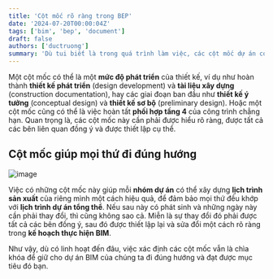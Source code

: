 ```yaml
---
title: 'Cột mốc rõ ràng trong BEP'
date: '2024-07-20T00:00:04Z'
tags: ['bim', 'bep', 'document']
draft: false
authors: ['ductruong']
summary: 'Dù tui biết là trong quá trình làm việc, các cột mốc dự án có thể thay đổi, nhưng điều cực kỳ quan trọng là chúng ta phải đặt ra những cột mốc dự án hoặc thiết kế rõ ràng ngay từ đầu trong kế hoạch thực hiện BIM.'
---
```


Một cột mốc có thể là một **mức độ phát triển** của thiết kế, ví dụ như hoàn thành **thiết kế phát triển** (design development) và **tài liệu xây dựng** (construction documentation), hay các giai đoạn ban đầu như **thiết kế ý tưởng** (conceptual design) và **thiết kế sơ bộ** (preliminary design). Hoặc một cột mốc cũng có thể là việc hoàn tất **phối hợp tầng 4** của công trình chẳng hạn. Quan trọng là, các cột mốc này cần phải được hiểu rõ ràng, được tất cả các bên liên quan đồng ý và được thiết lập cụ thể.

## Cột mốc giúp mọi thứ đi đúng hướng

![image](https://)

Việc có những cột mốc này giúp mỗi **nhóm dự án** có thể xây dựng **lịch trình sản xuất** của riêng mình một cách hiệu quả, để đảm bảo mọi thứ đều khớp với **lịch trình dự án tổng thể**. Nếu sau này có phát sinh và những ngày này cần phải thay đổi, thì cũng không sao cả. Miễn là sự thay đổi đó phải được tất cả các bên đồng ý, sau đó được thiết lập lại và sửa đổi một cách rõ ràng trong **kế hoạch thực hiện BIM**.

Như vậy, dù có linh hoạt đến đâu, việc xác định các cột mốc vẫn là chìa khóa để giữ cho dự án BIM của chúng ta đi đúng hướng và đạt được mục tiêu đó bạn.
